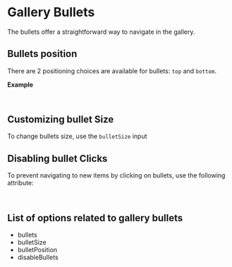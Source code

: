 
<Meta of={GalleryStories}/>

# Gallery Bullets

The bullets offer a straightforward way to navigate in the gallery.

<Canvas of={GalleryStories.BulletExample}/>

## Bullets position

There are 2 positioning choices are available for bullets: `top` and `bottom`.

**Example**

```html
<gallery [items]="items" bullets bulletPosition="bottom" />
```


## Customizing bullet Size

To change bullets size, use the `bulletSize` input


## Disabling bullet Clicks

To prevent navigating to new items by clicking on bullets, use the following attribute:

```html
<gallery bullets disableBullets />
```



## List of options related to gallery bullets

- bullets
- bulletSize
- bulletPosition
- disableBullets
